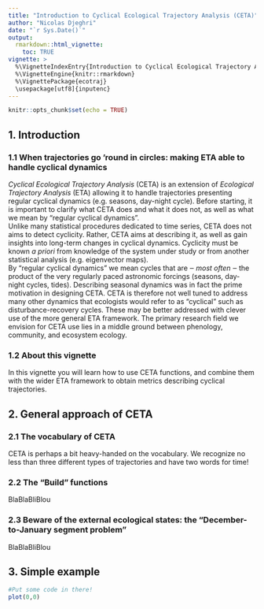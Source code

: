 ```yaml
---
title: "Introduction to Cyclical Ecological Trajectory Analysis (CETA)"
author: "Nicolas Djeghri"
date: "`r Sys.Date()`"
output: 
  rmarkdown::html_vignette:
    toc: TRUE
vignette: >
  %\VignetteIndexEntry{Introduction to Cyclical Ecological Trajectory Analysis (CETA)}
  %\VignetteEngine{knitr::rmarkdown}
  %\VignettePackage{ecotraj}
  \usepackage[utf8]{inputenc}
---
```


```r
knitr::opts_chunk$set(echo = TRUE)
```

## 1. Introduction

### 1.1 When trajectories go 'round in circles: making ETA able to handle cyclical dynamics
*Cyclical Ecological Trajectory Analysis* (CETA) is an extension of *Ecological Trajectory Analysis* (ETA) allowing it to handle trajectories presenting regular cyclical dynamics (e.g. seasons, day-night cycle). 
Before starting, it is important to clarify what CETA does and what it does not, as well as what we mean by "regular cyclical dynamics".  
Unlike many statistical procedures dedicated to time series, CETA does not aims to detect cyclicity. Rather, CETA aims at describing it, as well as gain insights into long-term changes in cyclical dynamics. Cyclicity must be known *a priori* from knowledge of the system under study or from another statistical analysis (e.g. eigenvector maps).  
By "regular cyclical dynamics" we mean cycles that are ‒ *most often* ‒ the product of the very regularly paced astronomic forcings (seasons, day-night cycles, tides). Describing seasonal dynamics was in fact the prime motivation in designing CETA. CETA is therefore not well tuned to address many other dynamics that ecologists would refer to as "cyclical" such as disturbance-recovery cycles. These may be better addressed with clever use of the more general ETA framework. The primary research field we envision for CETA use lies in a middle ground between phenology, community, and ecosystem ecology.

### 1.2 About this vignette
In this vignette you will learn how to use CETA functions, and combine them with the wider ETA framework to obtain metrics describing cyclical trajectories.

## 2. General approach of CETA

### 2.1 The vocabulary of CETA
CETA is perhaps a bit heavy-handed on the vocabulary. We recognize no less than three different types of trajectories and have two words for time!

### 2.2 The "Build" functions
BlaBlaBliBlou

### 2.3 Beware of the external ecological states: the "December-to-January segment problem"
BlaBlaBliBlou

## 3. Simple example
```r
#Put some code in there!
plot(0,0)
```

